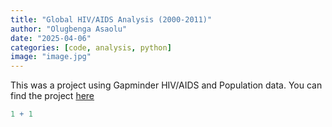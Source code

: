 ```yaml
---
title: "Global HIV/AIDS Analysis (2000-2011)"
author: "Olugbenga Asaolu"
date: "2025-04-06"
categories: [code, analysis, python]
image: "image.jpg"
---
```


This was a project using Gapminder HIV/AIDS and Population data. You can find the project [here](https://gbengasaolu.github.io/GLOBAL_HIV_AIDS_ANALYSIS/){target="_blank"}

```r
1 + 1
```
